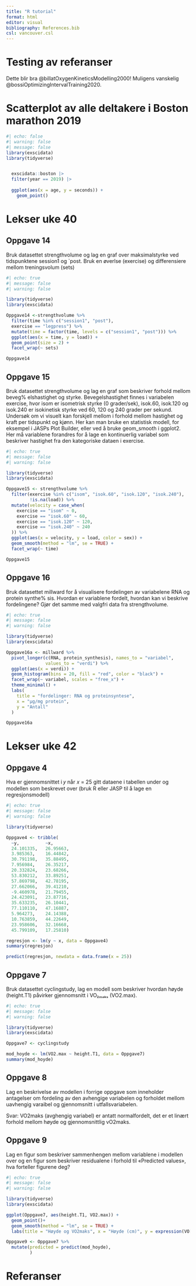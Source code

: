```yaml
---
title: "R tutorial"
format: html
editor: visual
bibliography: References.bib
csl: vancouver.csl
---
```


# Testing av referanser

Dette blir bra @billatOxygenKineticsModelling2000! Muligens vanskelig @bossiOptimizingIntervalTraining2020.

# Scatterplot av alle deltakere i Boston marathon 2019

```r
#| echo: false
#| warning: false
#| message: false
library(exscidata)
library(tidyverse)


  exscidata::boston |>
  filter(year == 2019) |>
  
  ggplot(aes(x = age, y = seconds)) +
    geom_point()

```


# Lekser uke 40

## Oppgave 14
Bruk datasettet strengthvolume og lag en graf over maksimalstyrke ved tidspunktene
session1 og `post. Bruk en øverlse (exercise) og differensiere mellom treningsvolum (sets)


```r
#| echo: true
#| message: false
#| warning: false

library(tidyverse)
library(exscidata)

Oppgave14 <-strengthvolume %>% 
  filter(time %in% c("session1", "post"), 
  exercise == "legpress") %>% 
  mutate(time = factor(time, levels = c("session1", "post"))) %>% 
  ggplot(aes(x = time, y = load)) + 
  geom_point(size = 2) +
  facet_wrap(~ sets)

Oppgave14

```

## Oppgave 15
Bruk datasettet strengthvolume og lag en graf som beskriver forhold mellom beveg%
elshastighet og styrke. Bevegelshastighet finnes i variabelen exercise, hvor isom er isometrisk
styrke (0 grader/sek), isok.60, isok.120 og isok.240 er isokinetisk styrke ved 60, 120 og 240
grader per sekund. Undersøk om vi visuelt kan forskjell mellom i forhold mellom hastighet
og kraft per tidspunkt og kjønn. Her kan man bruke en statistisk modell, for eksempel i JASPs
Plot Builder, eller ved å bruke geom_smooth i ggplot2. Her må variablene forandres for å lage
en kontinuerlig variabel som beskriver hastighet fra den kategoriske dataen i exercise.

```r
#| echo: true
#| message: false
#| warning: false

library(tidyverse)
library(exscidata)

Oppgave15 <- strengthvolume %>%
  filter(exercise %in% c("isom", "isok.60", "isok.120", "isok.240"),
         !is.na(load)) %>%
  mutate(velocity = case_when(
    exercise == "isom" ~ 0,
    exercise == "isok.60" ~ 60,
    exercise == "isok.120" ~ 120,
    exercise == "isok.240" ~ 240
  )) %>%
  ggplot(aes(x = velocity, y = load, color = sex)) +
  geom_smooth(method = "lm", se = TRUE) +
  facet_wrap(~ time)

Oppgave15
```

## Oppgave 16
Bruk datasettet millward for å visualisere fordelingen av variabelene RNA og protein synthe%
sis. Hvordan er variablene fordelt, hvordan kan vi beskrive fordelingene? Gjør det samme
med valgfri data fra strengthvolume.

```r
#| echo: true
#| message: false
#| warning: false

library(tidyverse)
library(exscidata)

Oppgave16a <- millward %>% 
  pivot_longer(c(RNA, protein_synthesis), names_to = "variabel",
               values_to = "verdi") %>% 
  ggplot(aes(x = verdi)) +
  geom_histogram(bins = 20, fill = "red", color = "black") +
  facet_wrap(~ variabel, scales = "free_x") +
  theme_minimal() +
  labs(
    title = "fordelinger: RNA og proteinsyntese",
    x = "µg/mg protein",
    y = "Antall"
  )

Oppgave16a


```

# Lekser uke 42


## Oppgave 4
Hva er gjennomsnittet i 𝑦 når 𝑥 = 25 gitt dataene i tabellen under og modellen som beskrevet
over (bruk R eller JASP til å lage en regresjonsmodell)
```r
#| echo: true
#| message: false
#| warning: false

library(tidyverse)

Oppgave4 <- tribble(
  ~y,          ~x,
  24.101335,   26.95663,
  3.985363,    16.44842,
  30.791198,   35.88495,
  7.956984,    26.35217,
  20.332824,   23.68266,
  53.830212,   33.89251,
  57.869798,   42.78195,
  27.662066,   39.41210,
  -9.460978,   21.79455,
  24.423091,   23.87716,
  35.633235,   26.10441,
  77.110110,   47.16887,
  5.964273,    24.14388,
  10.763859,   44.22649,
  23.958606,   32.16668,
  45.799109,   17.25810)

regresjon <- lm(y ~ x, data = Oppgave4)
summary(regresjon)

predict(regresjon, newdata = data.frame(x = 25))


```

## Oppgave 7
Bruk datasettet cyclingstudy, lag en modell som beskriver hvordan høyde (height.T1)
påvirker gjennomsnitt i VO₂ₘₐₖₛ (VO2.max).

```r
#| echo: true
#| message: false
#| warning: false

library(tidyverse)
library(exscidata)

Oppgave7 <- cyclingstudy

mod_hoyde <- lm(VO2.max ~ height.T1, data = Oppgave7)
summary(mod_hoyde)


```

## Oppgave 8
Lag en beskrivelse av modellen i forrige oppgave som inneholder antagelser om fordeling
av den avhengige variabelen og forholdet mellom uavhengig varaibel og gjennomsnitt i
utfallsvariabelen.

Svar: VO2maks (avghengig variabel) er antatt normalfordelt, det er et linært forhold mellom høyde og gjennomsnittlig vO2maks.

## Oppgave 9
Lag en figur som beskriver sammenhengen mellom variablene i modellen over og en figur
som beskriver residualene i forhold til «Predicted values», hva forteller figurene deg?

```r
#| echo: true
#| message: false
#| warning: false

library(tidyverse)
library(exscidata)

ggplot(Oppgave7, aes(height.T1, VO2.max)) +
  geom_point()+
  geom_smooth(method = "lm", se = TRUE) +
  labs(title = "Høyde og VO2maks", x = "Høyde (cm)", y = expression(VO[2] * " max (mL·min"^-1*")"))

Oppgave9 <- Oppgave7 %>% 
  mutate(predicted = predict(mod_hoyde),
         )

```



# Referanser








